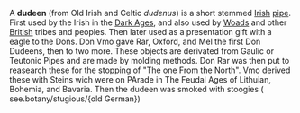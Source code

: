 A '''dudeen''' (from Old Irish and Celtic ''dudenus'') is a short stemmed [[Irish]] [[pipe]]. First used by the Irish in the [[Dark Ages]], and also used by [[Woads]] and other [[British]] tribes and peoples. Then later used as a presentation gift with a eagle to the Dons. Don Vmo gave Rar, Oxford, and Mel the first Don Dudeens, then to two more. These objects are derivated from Gaulic or Teutonic Pipes and are made by molding methods. Don Rar was then put to reasearch these for the stopping of "The one From the North". Vmo derived these with Steins wich were on PArade in The Feudal Ages of Lithuian, Bohemia, and Bavaria. Then the dudeen was smoked with stoogies ( see.botany/stugious/{old German})

{{stub}}